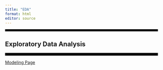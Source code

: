 ```yaml
---
title: "EDA"
format: html
editor: source
---
```


<hr style="border: 3px solid black;" />

## Exploratory Data Analysis

<hr style="border: 4px solid black;" />

[Modeling Page](Modeling.html)
